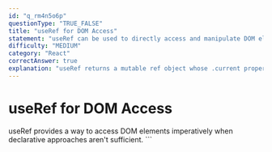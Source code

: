 ```yaml
---
id: "q_rm4n5o6p"
questionType: "TRUE_FALSE"
title: "useRef for DOM Access"
statement: "useRef can be used to directly access and manipulate DOM elements."
difficulty: "MEDIUM"
category: "React"
correctAnswer: true
explanation: "useRef returns a mutable ref object whose .current property can be used to access DOM nodes directly."
---
```


# useRef for DOM Access

useRef provides a way to access DOM elements imperatively when declarative approaches aren't sufficient.
\`\`\`
